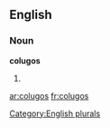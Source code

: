 
==English==

===Noun===
'''colugos'''

# {{plural of|[[colugo]]}}

[[Category:English plurals]]

[[ar:colugos]]
[[fr:colugos]]